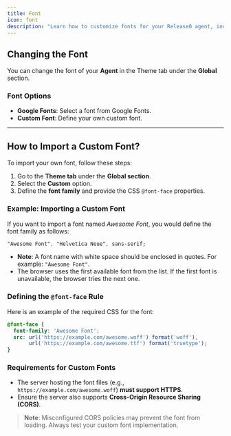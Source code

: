 ```yaml
---
title: Font
icon: font
description: "Learn how to customize fonts for your Release0 agent, including Google Fonts and custom options."
---
```


## Changing the Font

You can change the font of your **Agent** in the Theme tab under the **Global** section. 

### Font Options

- **Google Fonts**: Select a font from Google Fonts.
- **Custom Font**: Define your own custom font.

---

## How to Import a Custom Font?

To import your own font, follow these steps:

1. Go to the **Theme tab** under the **Global section**.
2. Select the **Custom** option.
3. Define the **font family** and provide the CSS `@font-face` properties.

### Example: Importing a Custom Font

If you want to import a font named *Awesome Font*, you would define the font family as follows:

```css
"Awesome Font", "Helvetica Neue", sans-serif;
```

- **Note**: A font name with white space should be enclosed in quotes. For example: `"Awesome Font"`. 
- The browser uses the first available font from the list. If the first font is unavailable, the browser tries the next one.

### Defining the `@font-face` Rule

Here is an example of the required CSS for the font:

```css
@font-face {
  font-family: 'Awesome Font';
  src: url('https://example.com/awesome.woff') format('woff'),
       url('https://example.com/awesome.ttf') format('truetype');
}
```

### Requirements for Custom Fonts

- The server hosting the font files (e.g., `https://example.com/awesome.woff`) **must support HTTPS**.
- Ensure the server also supports **Cross-Origin Resource Sharing (CORS)**.

> **Note**: Misconfigured CORS policies may prevent the font from loading. Always test your custom font implementation.